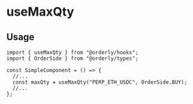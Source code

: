 
<Meta of={MaxQtyStories} />

# useMaxQty

## Usage

```tsx
import { useMaxQty } from "@orderly/hooks";
import { OrderSide } from "@orderly/types";

const SimpleComponent = () => {
  //...
  const maxQty = useMaxQty("PERP_ETH_USDC", OrderSide.BUY);
  //...
};
```

<Canvas of={MaxQtyStories.Default} />
